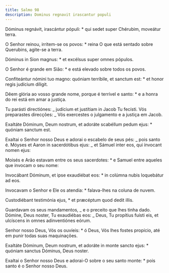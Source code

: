 ```yaml
---
title: Salmo 98
description: Dominus regnavit irascantur populi
---
```


<div class="side-by-side not-content">

Dóminus regnávit, irascántur pópuli: \* qui sedet super Chérubim, moveátur terra.

O Senhor reinou, irritem-se os povos: \* reina O que está sentado sobre Querubins, agite-se a terra.

Dóminus in Sion magnus: \* et excélsus super omnes pópulos.

O Senhor é grande em Sião: \* e está elevado sobre todos os povos.

Confiteántur nómini tuo magno: quóniam terríbile, et sanctum est: \* et honor regis judícium díligit.

Dêem glória ao vosso grande nome, porque é terrível e santo: \* e a honra do rei está em amar a justiça.

Tu parásti directiónes: _ judícium et justítiam in Jacob Tu fecísti. Vós preparastes direcções: _ Vós exercestes o julgamento e a justiça em Jacob.

Exaltáte Dóminum, Deum nostrum, et adoráte scabéllum pedum ejus: \* quóniam sanctum est.

Exaltai o Senhor nosso Deus e adorai o escabelo de seus pés: _ pois santo é. Móyses et Aaron in sacerdótibus ejus: _ et Sámuel inter eos, qui ínvocant nomen ejus:

Moisés e Arão estavam entre os seus sacerdotes: \* e Samuel entre aqueles que invocam o seu nome:

Invocábant Dóminum, et ipse exaudiébat eos: \* in colúmna nubis loquebátur ad eos.

Invocavam o Senhor e Ele os atendia: \* falava-lhes na coluna de nuvem.

Custodiébant testimónia ejus, \* et præcéptum quod dedit illis.

Guardavam os seus mandamentos, _ e o preceito que lhes tinha dado. Dómine, Deus noster, Tu exaudiébas eos: _ Deus, Tu propítius fuísti eis, et ulcíscens in omnes adinventiónes eórum.

Senhor nosso Deus, Vós os ouvíeis: \* ó Deus, Vós lhes fostes propício, até em punir todas suas maquinações.

Exaltáte Dóminum, Deum nostrum, et adoráte in monte sancto ejus: \* quóniam sanctus Dóminus, Deus noster.

Exaltai o Senhor nosso Deus e adorai-O sobre o seu santo monte: \* pois santo é o Senhor nosso Deus.

</div>
